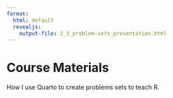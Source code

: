 ```yaml
---
format: 
  html: default
  revealjs: 
    output-file: 2_3_problem-sets_presentation.html
---
```


# Course Materials

How I use Quarto to create problems sets to teach R.
